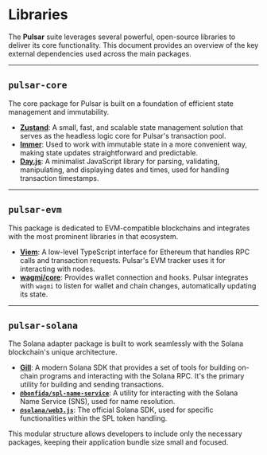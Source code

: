 # Libraries

The **Pulsar** suite leverages several powerful, open-source libraries to deliver its core functionality. This document provides an overview of the key external dependencies used across the main packages.

---

## `pulsar-core`

The core package for Pulsar is built on a foundation of efficient state management and immutability.

* [**Zustand**](https://zustand-demo.pmnd.rs/): A small, fast, and scalable state management solution that serves as the headless logic core for Pulsar's transaction pool.
* [**Immer**](https://immerjs.github.io/immer/): Used to work with immutable state in a more convenient way, making state updates straightforward and predictable.
* [**Day.js**](https://day.js.org/): A minimalist JavaScript library for parsing, validating, manipulating, and displaying dates and times, used for handling transaction timestamps.

---

## `pulsar-evm`

This package is dedicated to EVM-compatible blockchains and integrates with the most prominent libraries in that ecosystem.

* [**Viem**](https://viem.sh/): A low-level TypeScript interface for Ethereum that handles RPC calls and transaction requests. Pulsar's EVM tracker uses it for interacting with nodes.
* [**wagmi/core**](https://wagmi.sh/): Provides wallet connection and hooks. Pulsar integrates with `wagmi` to listen for wallet and chain changes, automatically updating its state.

---

## `pulsar-solana`

The Solana adapter package is built to work seamlessly with the Solana blockchain's unique architecture.

* [**Gill**](https://www.gillsdk.com/): A modern Solana SDK that provides a set of tools for building on-chain programs and interacting with the Solana RPC. It's the primary utility for building and sending transactions.
* [**`@bonfida/spl-name-service`**](https://www.npmjs.com/package/@bonfida/spl-name-service): A utility for interacting with the Solana Name Service (SNS), used for name resolution.
* [**`@solana/web3.js`**](https://www.npmjs.com/package/@solana/web3.js): The official Solana SDK, used for specific functionalities within the SPL token handling.

This modular structure allows developers to include only the necessary packages, keeping their application bundle size small and focused.